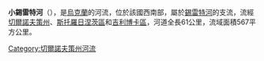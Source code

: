 {{expert|time=2020-05-13T12:16:18+00:00}}
{{unreferenced|time=2015-09-15T01:58:13+00:00}}
'''小錫雷特河'''（{{lang-uk|Малий Серет}}），是[[烏克蘭|烏克蘭]]的河流，位於該國西南部，屬於[[錫雷特河|錫雷特河]]的支流，流經[[切爾諾夫策州|切爾諾夫策州]]、[[斯托羅日涅茨區|斯托羅日涅茨區]]和[[吉利博卡區|吉利博卡區]]，河道全長61公里，流域面積567平方公里。

{{DEFAULTSORT:Малий Серет}}
[[Category:切爾諾夫策州河流|Category:切爾諾夫策州河流]]


{{Ukraine-river-stub}}